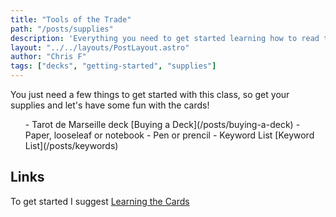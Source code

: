 ```yaml
---
title: "Tools of the Trade"
path: "/posts/supplies"
description: 'Everything you need to get started learning how to read the tarot.'
layout: "../../layouts/PostLayout.astro"
author: "Chris F"
tags: ["decks", "getting-started", "supplies"]
---
```


You just need a few things to get started with this class, so get your supplies and let's have some fun with the cards!
<ul class="content-list">
- Tarot de Marseille deck [Buying a Deck](/posts/buying-a-deck)
- Paper, looseleaf or notebook
- Pen or prencil
- Keyword List [Keyword List](/posts/keywords)
</ul>

## Links

To get started I suggest [Learning the Cards](/posts/learning-the-cards)
